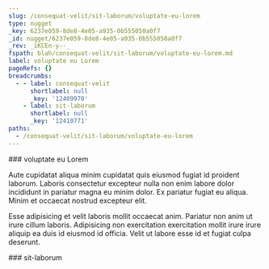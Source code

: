 ```yaml
---
slug: /consequat-velit/sit-laborum/voluptate-eu-lorem
type: nugget
_key: 6237e059-8de8-4e05-a935-0b555050a0f7
_id: nugget/6237e059-8de8-4e05-a935-0b555050a0f7
_rev: _iKCEn-y--_
fspath: blah/consequat-velit/sit-laborum/voluptate-eu-lorem.md
label: voluptate eu Lorem
pageRefs: {}
breadcrumbs:
  - - label: consequat-velit
      shortlabel: null
      _key: '12409970'
    - label: sit-laborum
      shortlabel: null
      _key: '12410771'
paths:
  - /consequat-velit/sit-laborum/voluptate-eu-lorem
---
```


<NuggetArea>
<Nugget slug="/consequat-velit/sit-laborum/voluptate-eu-lorem" type="nugget" _key="6237e059-8de8-4e05-a935-0b555050a0f7" _id="nugget/6237e059-8de8-4e05-a935-0b555050a0f7" _rev="_iKCEn-y--_" fspath="blah/consequat-velit/sit-laborum/voluptate-eu-lorem.md" label="voluptate eu Lorem" paths="/consequat-velit/sit-laborum/voluptate-eu-lorem">
<NuggetBody>
### voluptate eu Lorem

Aute cupidatat aliqua minim cupidatat quis eiusmod fugiat id proident laborum. Laboris consectetur excepteur nulla non enim labore dolor incididunt in pariatur magna eu minim dolor. Ex pariatur fugiat eu aliqua. Minim et occaecat nostrud excepteur elit.

Esse adipisicing et velit laboris mollit occaecat anim. Pariatur non anim ut irure cillum laboris. Adipisicing non exercitation exercitation mollit irure irure aliquip ea duis id eiusmod id officia. Velit ut labore esse id et fugiat culpa deserunt.

</NuggetBody>
<Breadcrumbs>
<Crumbs>
<Crumb _key="12409970" label="consequat-velit" /><Crumb _key="12410771" label="sit-laborum" />
</Crumbs>
</Breadcrumbs>
</Nugget>

<NuggetsInbound>
</NuggetsInbound>
<NuggetsOutbound>
</NuggetsOutbound>
</NuggetArea>
<PassagesInbound>
<Passage direction="inbound" type="passage" _key="12410771" _id="passage/12410771" _rev="_iKCEm96---" label="sit-laborum" passage="sit-laborum" fspath="blah/consequat-velit/sit-laborum" paths="/consequat-velit/sit-laborum" slug="/consequat-velit/sit-laborum">
<NuggetBody>
### sit-laborum

</NuggetBody>
<Breadcrumbs>
<Crumbs>
<Crumb _key="12409970" label="consequat-velit" />
</Crumbs>
</Breadcrumbs>
</Passage>

</PassagesInbound>
<PassagesOutbound>
</PassagesOutbound>